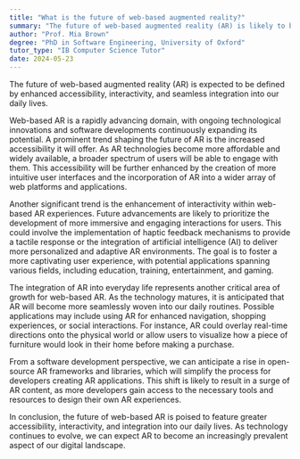 ```yaml
---
title: "What is the future of web-based augmented reality?"
summary: "The future of web-based augmented reality (AR) is likely to be characterised by increased accessibility, interactivity, and integration into daily life."
author: "Prof. Mia Brown"
degree: "PhD in Software Engineering, University of Oxford"
tutor_type: "IB Computer Science Tutor"
date: 2024-05-23
---
```


The future of web-based augmented reality (AR) is expected to be defined by enhanced accessibility, interactivity, and seamless integration into our daily lives.

Web-based AR is a rapidly advancing domain, with ongoing technological innovations and software developments continuously expanding its potential. A prominent trend shaping the future of AR is the increased accessibility it will offer. As AR technologies become more affordable and widely available, a broader spectrum of users will be able to engage with them. This accessibility will be further enhanced by the creation of more intuitive user interfaces and the incorporation of AR into a wider array of web platforms and applications.

Another significant trend is the enhancement of interactivity within web-based AR experiences. Future advancements are likely to prioritize the development of more immersive and engaging interactions for users. This could involve the implementation of haptic feedback mechanisms to provide a tactile response or the integration of artificial intelligence (AI) to deliver more personalized and adaptive AR environments. The goal is to foster a more captivating user experience, with potential applications spanning various fields, including education, training, entertainment, and gaming.

The integration of AR into everyday life represents another critical area of growth for web-based AR. As the technology matures, it is anticipated that AR will become more seamlessly woven into our daily routines. Possible applications may include using AR for enhanced navigation, shopping experiences, or social interactions. For instance, AR could overlay real-time directions onto the physical world or allow users to visualize how a piece of furniture would look in their home before making a purchase.

From a software development perspective, we can anticipate a rise in open-source AR frameworks and libraries, which will simplify the process for developers creating AR applications. This shift is likely to result in a surge of AR content, as more developers gain access to the necessary tools and resources to design their own AR experiences.

In conclusion, the future of web-based AR is poised to feature greater accessibility, interactivity, and integration into our daily lives. As technology continues to evolve, we can expect AR to become an increasingly prevalent aspect of our digital landscape.
    